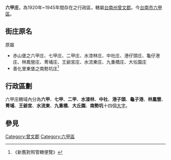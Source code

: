 {{noteTA
|1=zh-hans:庄; zh-hant:庄;
}}
'''六甲庄'''，為1920年~1945年間存在之行政區，轄屬[[臺南州|台南州]][[曾文郡|曾文郡]]。今[[臺南市|台南市]][[六甲區|六甲區]]。

==街庄原名==
原屬
*赤山堡之六甲庄、七甲庄、二甲庄、水漆林庄、中社庄、港仔頭庄、龜仔港庄、林鳳營庄、菁埔庄、王爺宮庄、水流東庄、九重橋庄、大坵園庄
*善化里東堡之南勢坑庄<ref>《新舊對照管轄便覽》</ref>

==行政區劃==
六甲庄轄域內分為'''六甲'''、'''七甲'''、'''二甲'''、'''水漆林'''、'''中社'''、'''港子頭'''、'''龜子港'''、'''林鳳營'''、'''菁埔'''、'''王爺宮'''、'''水流東'''、'''九重橋'''、'''大丘園'''、'''南勢坑'''十四個[[大字_(行政區劃)|大字]]。

== 參見 ==
{{reflist}}

{{台南州}}
{{曾文郡}}
[[Category:曾文郡|Category:曾文郡]]
[[Category:六甲區|Category:六甲區]]